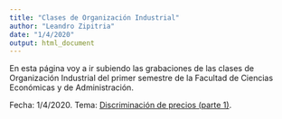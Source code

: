 ```yaml
---
title: "Clases de Organización Industrial"
author: "Leandro Zipitria"
date: "1/4/2020"
output: html_document
---
```


En esta página voy a ir subiendo las grabaciones de las clases de Organización Industrial del primer semestre de la Facultad de Ciencias Económicas y de Administración.

Fecha: 1/4/2020.
Tema: [Discriminación de precios (parte 1)](videos/Clase 01-04-2020.mp4).